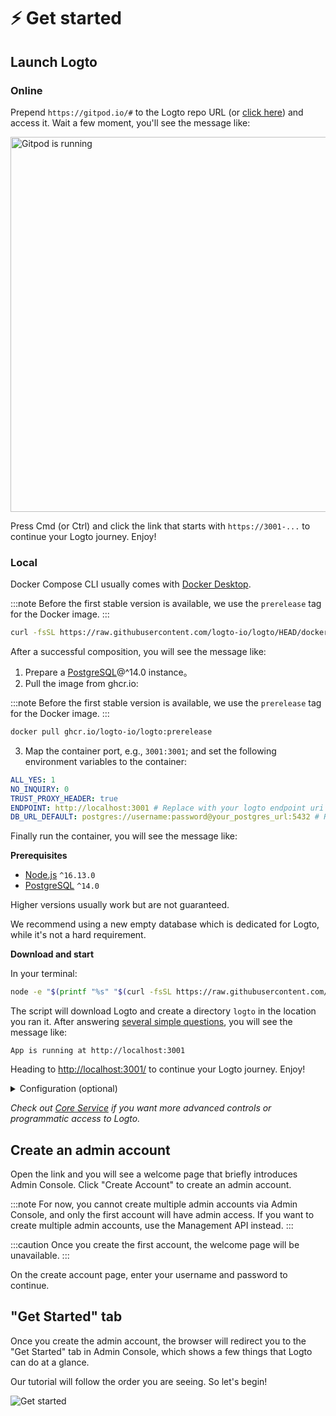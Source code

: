 

# ⚡ Get started

## Launch Logto

### Online

Prepend `https://gitpod.io/#` to the Logto repo URL (or <a href="https://gitpod.io/#https://github.com/logto-io/logto" target="_blank" rel="noopener">click here</a>) and access it. Wait a few moment, you'll see the message like:

<img src={gitpodRunning} alt="Gitpod is running" width="600px" />

Press Cmd (or Ctrl) and click the link that starts with `https://3001-...` to continue your Logto journey. Enjoy!

### Local

<Tabs>

<TabItem value="docker-compose" label="Docker Compose">

Docker Compose CLI usually comes with [Docker Desktop](https://www.docker.com/products/docker-desktop).

:::note
Before the first stable version is available, we use the `prerelease` tag for the Docker image.
:::

```bash
curl -fsSL https://raw.githubusercontent.com/logto-io/logto/HEAD/docker-compose.yml | TAG=prerelease docker compose -p logto -f - up
```

After a successful composition, you will see the message like:

</TabItem>

<TabItem value="docker" label="Docker">

1. Prepare a [PostgreSQL](https://www.postgresql.org/)@^14.0 instance。
2. Pull the image from ghcr.io:

:::note
Before the first stable version is available, we use the `prerelease` tag for the Docker image.
:::

```bash
docker pull ghcr.io/logto-io/logto:prerelease
```

3. Map the container port, e.g., `3001:3001`; and set the following environment variables to the container:

```yml
ALL_YES: 1
NO_INQUIRY: 0
TRUST_PROXY_HEADER: true
ENDPOINT: http://localhost:3001 # Replace with your logto endpoint uri
DB_URL_DEFAULT: postgres://username:password@your_postgres_url:5432 # Replace with your Postgres DSN
```

Finally run the container, you will see the message like:

</TabItem>

<TabItem value="script" label="Download script">

**Prerequisites**

- [Node.js](https://nodejs.org/) `^16.13.0`
- [PostgreSQL](https://postgresql.org/) `^14.0`

Higher versions usually work but are not guaranteed.

We recommend using a new empty database which is dedicated for Logto, while it&apos;s not a hard requirement.

**Download and start**

In your terminal:

```bash
node -e "$(printf "%s" "$(curl -fsSL https://raw.githubusercontent.com/logto-io/logto/HEAD/install.js)")"
```

The script will download Logto and create a directory `logto` in the location you ran it. After answering [several simple questions](../../references/core/configuration.md#questions), you will see the message like:

</TabItem>

</Tabs>

```text
App is running at http://localhost:3001
```

Heading to <a target="_blank" href="http://localhost:3001/" rel="noopener">http://localhost:3001/</a> to continue your Logto journey. Enjoy!

<details>

<summary>Configuration (optional)</summary>

Logto uses environment variables for configuration, along with `.env` file support. See [Configuration](../../references/core/configuration.md) for detailed usage and full variable list.

</details>

_Check out [Core Service](../../references/core/README.mdx) if you want more advanced controls or programmatic access to Logto._

## Create an admin account

Open the link and you will see a welcome page that briefly introduces Admin Console. Click "Create Account" to create an admin account.

:::note
For now, you cannot create multiple admin accounts via Admin Console, and only the first account will have admin access. If you want to create multiple admin accounts, use the Management API instead.
:::

:::caution
Once you create the first account, the welcome page will be unavailable.
:::

On the create account page, enter your username and password to continue.

## "Get Started" tab

Once you create the admin account, the browser will redirect you to the "Get Started" tab in Admin Console, which shows a few things that Logto can do at a glance.

Our tutorial will follow the order you are seeing. So let's begin!

![Get started](./assets/get-started.png)
